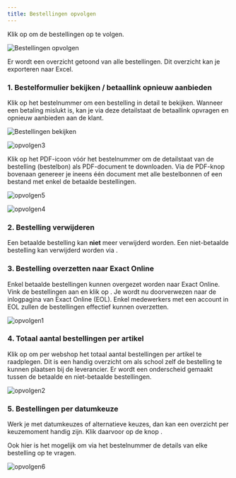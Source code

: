 ```yaml
---
title: Bestellingen opvolgen
---
```

Klik op <LegacyAction img="list.png" /> om de bestellingen op te volgen.

![Bestellingen opvolgen](./webshop_bestellingen_opvolgen.png)

Er wordt een overzicht getoond van alle bestellingen. Dit overzicht kan je exporteren naar Excel. 

### 1. Bestelformulier bekijken / betaallink opnieuw aanbieden

Klik op het bestelnummer om een bestelling in detail te bekijken. Wanneer een betaling mislukt is, kan je via deze detailstaat de betaallink opvragen en opnieuw aanbieden aan de klant. 

![Bestellingen bekijken](./webshop_bestelling_bekijken.png)

![opvolgen3](./opvolgen3.png)

Klik op het PDF-icoon vóór het bestelnummer om de detailstaat van de bestelling (bestelbon) als PDF-document te downloaden. Via de PDF-knop bovenaan genereer je ineens één document met alle bestelbonnen of een bestand met enkel de betaalde bestellingen. 

![opvolgen5](./opvolgen5.png)

![opvolgen4](./opvolgen4.PNG)

### 2. Bestelling verwijderen

Een betaalde bestelling kan **niet** meer verwijderd worden. Een niet-betaalde bestelling kan verwijderd worden via <LegacyAction img="remove.png"/>. 

### 3. Bestelling overzetten naar Exact Online
Enkel betaalde bestellingen kunnen overgezet worden naar Exact Online. Vink de bestellingen aan en klik op <LegacyAction img="exact.png" text="Zet over naar Exact Online"/>. Je wordt nu doorverwezen naar de inlogpagina van Exact Online (EOL). Enkel medewerkers met een account in EOL zullen de bestellingen effectief kunnen overzetten.  

![opvolgen1](./opvolgen1.png)

### 4. Totaal aantal bestellingen per artikel

Klik op <LegacyAction img="aantal.png" text="Toon totalen per artikel"/> om per webshop het totaal aantal bestellingen per artikel te raadplegen. Dit is een handig overzicht om als school zelf de bestelling te kunnen plaatsen bij de leverancier. Er wordt een onderscheid gemaakt tussen de betaalde en niet-betaalde bestellingen.  

![opvolgen2](./opvolgen2.PNG)

### 5. Bestellingen per datumkeuze 

Werk je met datumkeuzes of alternatieve keuzes, dan kan een overzicht per keuzemoment handig zijn. Klik daarvoor op de knop <LegacyAction img="contract.png" text="Toon bestellingen per datum"/>.

Ook hier is het mogelijk om via het bestelnummer de details van elke bestelling op te vragen.

![opvolgen6](./opvolgen6.PNG)